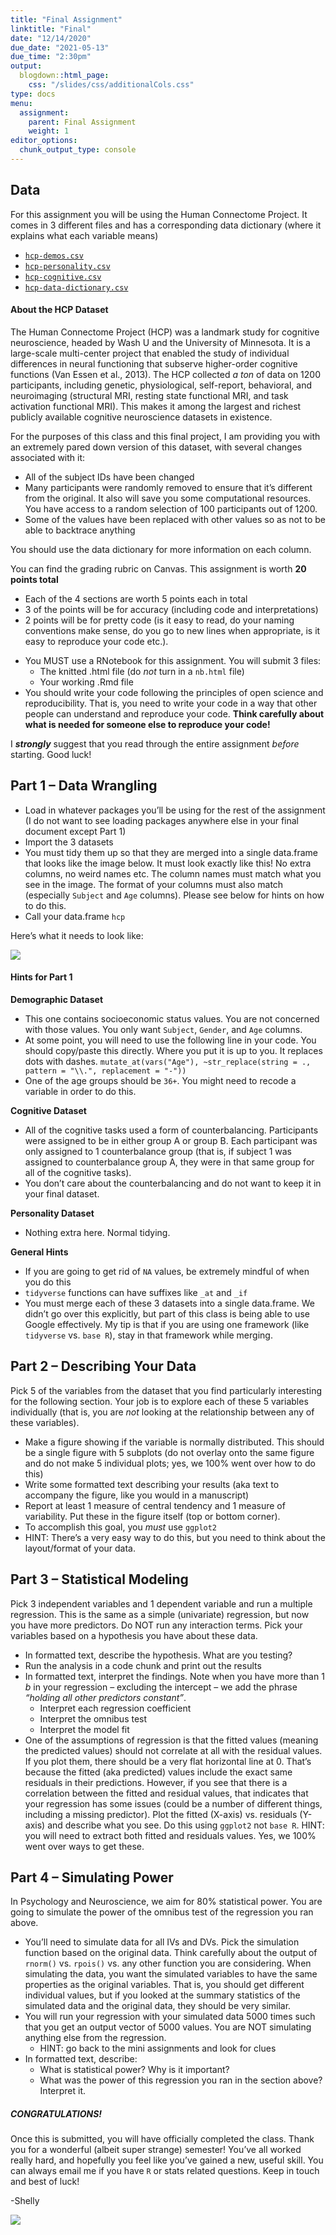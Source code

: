 ```yaml
---
title: "Final Assignment"
linktitle: "Final"
date: "12/14/2020"
due_date: "2021-05-13"
due_time: "2:30pm"
output:
  blogdown::html_page:
    css: "/slides/css/additionalCols.css"
type: docs
menu:
  assignment:
    parent: Final Assignment
    weight: 1
editor_options: 
  chunk_output_type: console
---
```


## Data

For this assignment you will be using the Human Connectome Project. It comes in 3 different files and has a corresponding data dictionary (where it explains what each variable means)

- [<i class="fas fa-file-csv"></i> `hcp-demos.csv`](/assignments/hcp-demos.csv)
- [<i class="fas fa-file-csv"></i> `hcp-personality.csv`](/assignments/hcp-personality.csv)
- [<i class="fas fa-file-csv"></i> `hcp-cognitive.csv`](/assignments/hcp-cognitive.csv)
- [<i class="fas fa-file-csv"></i> `hcp-data-dictionary.csv`](/assignments/hcp-data-dictionary.csv)

#### About the HCP Dataset

The Human Connectome Project (HCP) was a landmark study for cognitive neuroscience, headed by Wash U and the University of Minnesota. It is a large-scale multi-center project that enabled the study of individual differences in neural functioning that subserve higher-order cognitive functions (Van Essen et al., 2013). The HCP collected *a ton* of data on 1200 participants, including genetic, physiological, self-report, behavioral, and neuroimaging (structural MRI, resting state functional MRI, and task activation functional MRI). This makes it among the largest and richest publicly available cognitive neuroscience datasets in existence.

For the purposes of this class and this final project, I am providing you with an extremely pared down version of this dataset, with several changes associated with it:

- All of the subject IDs have been changed
- Many participants were randomly removed to ensure that it's different from the original. It also will save you some computational resources. You have access to a random selection of 100 participants out of 1200.
- Some of the values have been replaced with other values so as not to be able to backtrace anything

You should use the data dictionary for more information on each column. 

You can find the grading rubric on Canvas. This assignment is worth **20 points total**

- Each of the 4 sections are worth 5 points each in total
- 3 of the points will be for accuracy (including code and interpretations)
- 2 points will be for pretty code (is it easy to read, do your naming conventions make sense, do you go to new lines when appropriate, is it easy to reproduce your code etc.). 

:::note

- You MUST use a RNotebook for this assignment. You will submit 3 files:
    * The knitted .html file (do *not* turn in a `nb.html` file)
    * Your working .Rmd file
- You should write your code following the principles of open science and reproducibility. That is, you need to write your code in a way that other people can understand and reproduce your code. **Think carefully about what is needed for someone else to reproduce your code!**

:::

:::warning
I **_strongly_** suggest that you read through the entire assignment *before* starting. Good luck!
:::

## Part 1 -- Data Wrangling

:::list
- Load in whatever packages you'll be using for the rest of the assignment (I do not want to see loading packages anywhere else in your final document except Part 1)
- Import the 3 datasets
- You must tidy them up so that they are merged into a single data.frame that looks like the image below. It must look exactly like this! No extra columns, no weird names etc. The column names must match what you see in the image. The format of your columns must also match (especially `Subject` and `Age` columns). Please see below for hints on how to do this. 
- Call your data.frame `hcp`
:::

Here's what it needs to look like:

![](../miscfigs/figure-html/example.png)

#### Hints for Part 1

**Demographic Dataset**

- This one contains socioeconomic status values. You are not concerned with those values. You only want `Subject`, `Gender`, and `Age` columns. 
- At some point, you will need to use the following line in your code. You should copy/paste this directly. Where you put it is up to you. It replaces dots with dashes. `mutate_at(vars("Age"), ~str_replace(string = ., pattern = "\\.", replacement = "-"))`
- One of the age groups should be `36+`. You might need to recode a variable in order to do this.

**Cognitive Dataset**

- All of the cognitive tasks used a form of counterbalancing. Participants were assigned to be in either group A or group B. Each participant was only assigned to 1 counterbalance group (that is, if subject 1 was assigned to counterbalance group A, they were in that same group for all of the cognitive tasks). 
- You don't care about the counterbalancing and do not want to keep it in your final dataset. 

**Personality Dataset**

- Nothing extra here. Normal tidying.

**General Hints**

- If you are going to get rid of `NA` values, be extremely mindful of when you do this
- `tidyverse` functions can have suffixes like `_at` and `_if`
- You must merge each of these 3 datasets into a single data.frame. We didn't go over this explicitly, but part of this class is being able to use Google effectively. My tip is that if you are using one framework (like `tidyverse` vs. `base R`), stay in that framework while merging. 


## Part 2 -- Describing Your Data

Pick 5 of the variables from the dataset that you find particularly interesting for the following section. Your job is to explore each of these 5 variables individually (that is, you are *not* looking at the relationship between any of these variables).

:::list

- Make a figure showing if the variable is normally distributed. This should be a single figure with 5 subplots (do not overlay onto the same figure and do not make 5 individual plots; yes, we 100% went over how to do this) 
- Write some formatted text describing your results (aka text to accompany the figure, like you would in a manuscript)
- Report at least 1 measure of central tendency and 1 measure of variability. Put these in the figure itself (top or bottom corner). 
- To accomplish this goal, you *must* use `ggplot2`
- HINT: There's a very easy way to do this, but you need to think about the layout/format of your data.

:::

## Part 3 -- Statistical Modeling

Pick 3 independent variables and 1 dependent variable and run a multiple regression. This is the same as a simple (univariate) regression, but now you have more predictors. Do NOT run any interaction terms. Pick your variables based on a hypothesis you have about these data. 

:::list
- In formatted text, describe the hypothesis. What are you testing? 
- Run the analysis in a code chunk and print out the results
- In formatted text, interpret the findings. Note when you have more than 1 $b$ in your regression -- excluding the intercept -- we add the phrase *"holding all other predictors constant"*. 
    - Interpret each regression coefficient
    - Interpret the omnibus test
    - Interpret the model fit
- One of the assumptions of regression is that the fitted values (meaning the predicted values) should not correlate at all with the residual values. If you plot them, there should be a very flat horizontal line at 0. That's because the fitted (aka predicted) values include the exact same residuals in their predictions. However, if you see that there is a correlation between the fitted and residual values, that indicates that your regression has some issues (could be a number of different things, including a missing predictor). Plot the fitted (X-axis) vs. residuals (Y-axis) and describe what you see. Do this using `ggplot2` not `base R`. HINT: you will need to extract both fitted and residuals values. Yes, we 100% went over ways to get these. 
:::


## Part 4 -- Simulating Power

In Psychology and Neuroscience, we aim for 80% statistical power. You are going to simulate the power of the omnibus test of the regression you ran above. 

:::list
- You'll need to simulate data for all IVs and DVs. Pick the simulation function based on the original data. Think carefully about the output of `rnorm()` vs. `rpois()` vs. any other function you are considering. When simulating the data, you want the simulated variables to have the same properties as the original variables. That is, you should get different individual values, but if you looked at the summary statistics of the simulated data and the original data, they should be very similar.
- You will run your regression with your simulated data 5000 times such that you get an output vector of 5000 values. You are NOT simulating anything else from the regression.
    * HINT: go back to the mini assignments and look for clues
- In formatted text, describe:
    * What is statistical power? Why is it important?
    * What was the power of this regression you ran in the section above? Interpret it. 
:::



##### CONGRATULATIONS!

Once this is submitted, you will have officially completed the class. Thank you for a wonderful (albeit super strange) semester! You've all worked really hard, and hopefully you feel like you've gained a new, useful skill. You can always email me if you have `R` or stats related questions. Keep in touch and best of luck!

-Shelly

![](https://media.giphy.com/media/19tWtHKEnBEk3vUBHE/giphy.gif)

